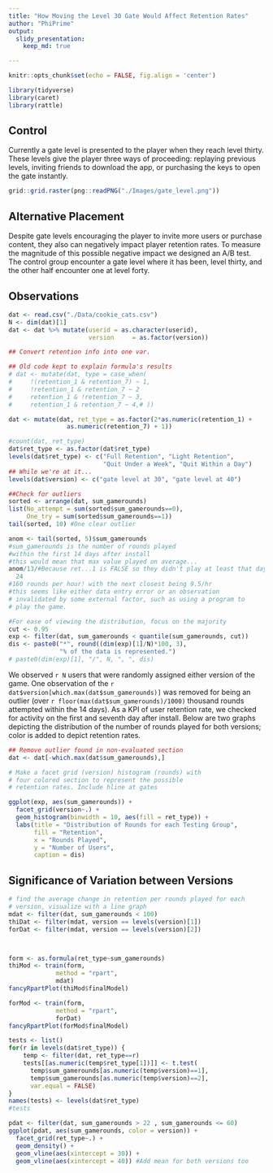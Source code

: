 ```yaml
---
title: "How Moving the Level 30 Gate Would Affect Retention Rates"
author: "PhiPrime"
output: 
  slidy_presentation:
    keep_md: true

---
```


```r
knitr::opts_chunk$set(echo = FALSE, fig.align = 'center')
```

```r
library(tidyverse)
library(caret)
library(rattle)
```


## Control  
Currently a gate level is presented to the player when they reach level thirty. These levels give the player three ways of proceeding: replaying previous levels, inviting friends to download the app, or purchasing the keys to open the gate instantly.  
  

```r
grid::grid.raster(png::readPNG("./Images/gate_level.png"))
```



## Alternative Placement  
Despite gate levels encouraging the player to invite more users or purchase content, they also can negatively impact player retention rates. To measure the magnitude of this possible negative impact we designed an A/B test. The control group encounter a gate level where it has been, level thirty, and the other half encounter one at level forty.


## Observations  
```r
dat <- read.csv("./Data/cookie_cats.csv")
N <- dim(dat)[1]
dat <- dat %>% mutate(userid = as.character(userid),
                      version     = as.factor(version))

## Convert retention info into one var.

## Old code kept to explain formula's results
# dat <- mutate(dat, type = case_when(
#     !(retention_1 & retention_7) ~ 1,
#     !retention_1 & retention_7 ~ 2
#     retention_1 & !retention_7 ~ 3,
#     retention_1 & retention_7 ~ 4,# ))

dat <- mutate(dat, ret_type = as.factor(2*as.numeric(retention_1) +
                as.numeric(retention_7) + 1))

#count(dat, ret_type)
dat$ret_type <- as.factor(dat$ret_type)
levels(dat$ret_type) <- c("Full Retention", "Light Retention", 
                          "Quit Under a Week", "Quit Within a Day")
## While we're at it...
levels(dat$version) <- c("gate level at 30", "gate level at 40")
```

```r
##Check for outliers    
sorted <- arrange(dat, sum_gamerounds)
list(No_attempt = sum(sorted$sum_gamerounds==0),
     One_try = sum(sorted$sum_gamerounds==1))
tail(sorted, 10) #One clear outlier

anom <- tail(sorted, 5)$sum_gamerounds
#sum_gamerounds is the number of rounds played 
#within the first 14 days after install
#this would mean that max value played on average...
anom/13/#Because ret...1 is FALSE so they didn't play at least that day
  24
#160 rounds per hour! with the next closest being 9.5/hr
#this seems like either data entry error or an observation
# invalidated by some external factor, such as using a program to
# play the game.
```

```r
#For ease of viewing the distribution, focus on the majority
cut <- 0.95
exp <- filter(dat, sum_gamerounds < quantile(sum_gamerounds, cut))
dis <- paste0("*", round((dim(exp)[1]/N)*100, 3), 
              "% of the data is represented.")
# paste0(dim(exp)[1], "/", N, ", ", dis)
```


We observed `r N` users that were randomly assigned either version of the game. One observation of the `r dat$version[which.max(dat$sum_gamerounds)]` was removed for being an outlier (over `r floor(max(dat$sum_gamerounds)/1000)` thousand rounds attempted within the 14 days). As a KPI of user retention rate, we checked for activity on the first and seventh day after install. Below are two graphs depicting the distribution of the number of rounds played for both versions; color is added to depict retention rates.


```r
## Remove outlier found in non-evaluated section
dat <- dat[-which.max(dat$sum_gamerounds),]

# Make a facet grid (version) histogram (rounds) with 
# four colored section to represent the possible
# retention rates. Include hline at gates

ggplot(exp, aes(sum_gamerounds)) +
  facet_grid(version~.) +
  geom_histogram(binwidth = 10, aes(fill = ret_type)) +
  labs(title = "Distribution of Rounds for each Testing Group",
       fill = "Retention",
       x = "Rounds Played",
       y = "Number of Users",
       caption = dis)
```


## Significance of Variation between Versions  
```r
# find the average change in retention per rounds played for each
# version, visualize with a line graph
mdat <- filter(dat, sum_gamerounds < 100)
thiDat <- filter(mdat, version == levels(version)[1])
forDat <- filter(mdat, version == levels(version)[2])



form <- as.formula(ret_type~sum_gamerounds)
thiMod <- train(form,
             method = "rpart",
             mdat)
fancyRpartPlot(thiMod$finalModel)

forMod <- train(form,
             method = "rpart",
             forDat)
fancyRpartPlot(forMod$finalModel)
```

```r
tests <- list()
for(r in levels(dat$ret_type)) {
    temp <- filter(dat, ret_type==r)
    tests[[as.numeric(temp$ret_type[1])]] <- t.test(
      temp$sum_gamerounds[as.numeric(temp$version)==1], 
      temp$sum_gamerounds[as.numeric(temp$version)==2], 
      var.equal = FALSE)
}
names(tests) <- levels(dat$ret_type)
#tests
```

```r
pdat <- filter(dat, sum_gamerounds > 22 , sum_gamerounds <= 60)
ggplot(pdat, aes(sum_gamerounds, color = version)) +
  facet_grid(ret_type~.) +
  geom_density() +
  geom_vline(aes(xintercept = 30)) +
  geom_vline(aes(xintercept = 40)) #Add mean for both versions too
```



